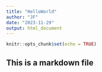 ```yaml
---
title: "HelloWorld"
author: "JF"
date: "2023-11-29"
output: html_document
---
```


```r
knitr::opts_chunk$set(echo = TRUE)
```

## This is a markdown file
